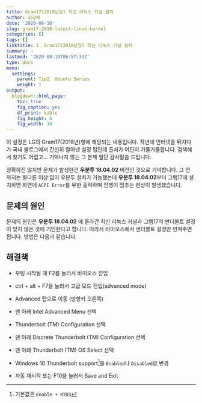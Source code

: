 ```yaml
---
title: Gram17(2018년형) 최신 리눅스 커널 설치
author: 김강배
date: '2020-08-10'
slug: gram17-2018-latest-linux-kernel
categories: []
tags: []
linktitle: 1. Gram17(2018년형) 최신 리눅스 커널 설치
summary: ~
lastmod: '2020-08-10T06:57:33Z'
type: docs
menu:
  settings:
    parent: Tip2. Ubuntu Series
    weight: 1
output:
  blogdown::html_page:
    toc: true
    fig_caption: yes
    df_print: kable
    fig_height: 6
    fig_width: 10
---
```


이 설정은 LG의 Gram17(2018년)형에 해당되는 내용입니다. 작년에 인터넷을 뒤지다가 국내 블로그에서 간신히 알아낸 설정 팁인데 출처가 어딘지 가물가물합니다. 검색해서 찾기도 어렵고... 기억나지 않는 그 분께 일단 감사말씀 드립니다.

정확하진 않지만 문제가 발생한건 **우분투 18.04.02** 버전인 것으로 기억합니다. 그 전 까지는 별다른 이상 없이 우분투 설치가 가능했는데 **우분투 18.04.02**부터 그램17에 설치하면 화면에 `ACPI Error`를 무한 출력하며 진행이 멈추는 현상이 발생했습니다. 

## **문제의 원인**

문제의 원인은 **우분투 18.04.02** 에 올라간 최신 리눅스 커널과 그램17의 썬더볼트 설정이 맞지 않은 것에 기인한다고 합니다. 따라서 바이오스에서 썬더볼트 설정만 만져주면 됩니다. 방법은 다음과 같습니다. 

## **해결책**

- 부팅 시작될 때 F2를 눌러서 바이오스 진입

- ctrl + alt + F7을 눌러서 고급 모드 진입(advanced mode)

- Advanced 탭으로 이동 (방향키 오른쪽)

- 맨 아래 Intel Advanced Menu 선택

- Thunderbolt (TM) Configuration 선택

- 맨 아래 Discrete Thunderbolt (TM) Configuration 선택

- 맨 아래 Thunderbolt (TM) OS Select 선택

- Windows 10 Thunderbolt support^[기본값은 `Enable + RTD3`]를 `Enabled`나 `Disabled`로 변경

- 자동 재시작 또는 F10을 눌러서 Save and Exit
